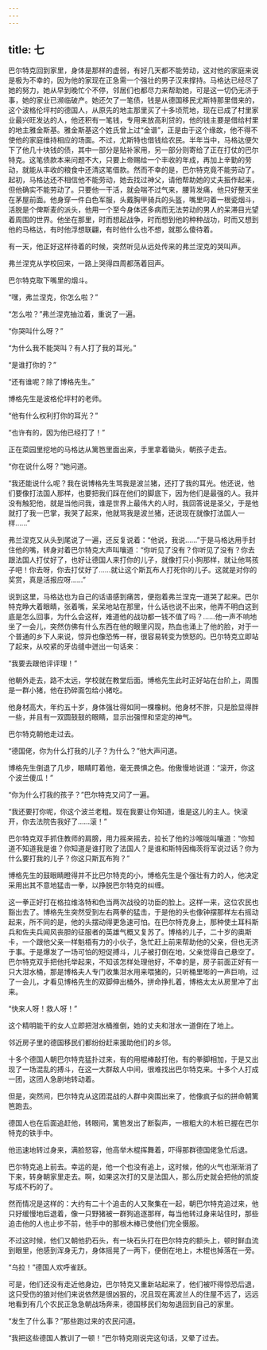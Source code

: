 ```yaml
---
---
---
```

title: 七
---




巴尔特克回到家里，身体是那样的虚弱，有好几天都不能劳动，这对他的家庭来说是极为不幸的，因为他的家现在正急需一个强壮的男子汉来撑持。马格达已经尽了她的努力，她从早到晚忙个不停，邻居们也都尽力来帮助她，可是这一切仍无济于事，她的家业已濒临破产。她还欠了一笔债，钱是从德国移民尤斯特那里借来的，这个波格伦坪村的德国人，从原先的地主那里买了十多顷荒地，现在已成了村里家业最兴旺发达的人，他还积有一笔钱，专用来放高利贷的，他的钱主要是借给村里的地主雅金斯基。雅金斯基这个姓氏曾上过“金谱”，正是由于这个缘故，他不得不使他的家庭维持相应的场面。不过，尤斯特也借钱给农民。半年当中，马格达便欠下了他几十块钱的债，其中一部分是贴补家用，另一部分则寄给了正在打仗的巴尔特克。这笔债款本来问题不大，只要上帝赐给一个丰收的年成，再加上辛勤的劳动，就能从丰收的粮食中还清这笔借款。然而不幸的是，巴尔特克竟不能劳动了。起初，马格达还不相信他不能劳动，她去找过神父，请他帮助她的丈夫振作起来，但他确实不能劳动了。只要他一干活，就会喘不过气来，腰背发痛，他只好整天坐在茅屋前面。他身穿一件白色军服，头戴胸甲骑兵的头盔，嘴里叼着一根瓷烟斗，活脱是个俾斯麦的派头，他用一个至今身体还多病而无法劳动的男人的呆滞目光望着周围的世界。他坐在那里，时而想起战争，时而想到他的种种战功，时而又想到他的马格达，有时他浮想联翩，有时他什么也不想，就那么傻待着。

有一天，他正好这样待着的时候，突然听见从远处传来的弗兰涅克的哭叫声。

弗兰涅克从学校回来，一路上哭得四周都荡着回声。

巴尔特克取下嘴里的烟斗。

“嘿，弗兰涅克，你怎么啦？”

“怎么啦？”弗兰涅克抽泣着，重说了一遍。

“你哭叫什么呀？”

“为什么我不能哭叫？有人打了我的耳光。”

“是谁打你的？”

“还有谁呢？除了博格先生。”

博格先生是波格伦坪村的老师。

“他有什么权利打你的耳光？”

“也许有的，因为他已经打了！”

正在菜园里挖地的马格达从篱笆里面出来，手里拿着锄头，朝孩子走去。

“你在说什么呀？”她问道。

“我还能说什么呢？我在说博格先生骂我是波兰猪，还打了我的耳光。他还说，他们要像打法国人那样，也要把我们踩在他们的脚底下，因为他们是最强的人。我并没有触犯他，就是当他问我，谁是世界上最伟大的人时，我回答说是圣父，于是他就打了我一巴掌，我哭了起来，他就骂我是波兰猪，还说现在就像打法国人一样……”

弗兰涅克又从头到尾说了一遍，还反复说着：“他说，我说……”于是马格达用手封住他的嘴，转身对着巴尔特克大声叫嚷道：“你听见了没有？你听见了没有？你去跟法国人打仗好了，也好让德国人来打你的儿子，就像打只小狗那样，就让他骂孩子吧！你去呀，你去打仗好了……就让这个斯瓦布人打死你的儿子。这就是对你的奖赏，真是活报应呀……”

说到这里，马格达也为自己的话语感到痛苦，便抱着弗兰涅克一道哭了起来。巴尔特克睁大着眼睛，张着嘴，呆呆地站在那里，什么话也说不出来，他弄不明白这到底是怎么回事，为什么会这样，难道他的战功都一钱不值了吗？……他一声不响地坐了一会儿，突然仿佛有什么东西在他的眼里闪现，热血也涌上了他的脸，对于一个普通的乡下人来说，惊异也像恐怖一样，很容易转变为愤怒的。巴尔特克立即站了起来，从咬紧的牙齿缝中迸出一句话来：

“我要去跟他评评理！”

他朝外走去，路不太远，学校就在教堂后面。博格先生此时正好站在台阶上，周围是一群小猪，他在扔碎面包给小猪吃。

他身材高大，年约五十岁，身体强壮得如同一棵橡树。他身材不胖，只是脸显得胖一些，并且有一双圆鼓鼓的眼睛，显示出强悍和坚定的神气。

巴尔特克朝他走过去。

“德国佬，你为什么打我的儿子？为什么？”他大声问道。

博格先生倒退了几步，眼睛盯着他，毫无畏惧之色。他傲慢地说道：“滚开，你这个波兰傻瓜！”

“你为什么打我的孩子？”巴尔特克又问了一遍。

“我还要打你呢，你这个波兰老粗。现在我要让你知道，谁是这儿的主人。快滚开，你去法院告我好了……滚！”

巴尔特克双手抓住教师的肩膀，用力摇来摇去，拉长了他的沙喉咙叫嚷道：“你知道不知道我是谁？你知道是谁打败了法国人？是谁和斯特因梅茨将军说过话？你为什么要打我的儿子？你这只斯瓦布狗？”

博格先生的鼓眼睛瞪得并不比巴尔特克的小，博格先生是个强壮有力的人，他决定采用出其不意地猛击一拳，以挣脱巴尔特克的纠缠。

这一拳正好打在格拉维洛特和色当两次战役的功臣的脸上。这样一来，这位农民也豁出去了。博格先生突然受到左右两拳的猛击，于是他的头也像钟摆那样左右摇动起来，所不同的是，他的头摆动得更急速可怕。在巴尔特克身上，那种使土耳科斯兵和佐夫兵闻风丧胆的征服者的英雄气概又复苏了。博格的儿子，二十岁的奥斯卡，一个跟他父亲一样魁梧有力的小伙子，急忙赶上前来帮助他的父亲，但也无济于事。于是爆发了一场可怕的短促搏斗，儿子被打倒在地，父亲觉得自己悬空了。巴尔特克双手把他托举起来，不知该怎样处理他好，不幸的是，房子前面正好有一只大泔水桶，那是博格夫人专门收集泔水用来喂猪的，只听桶里嘭的一声巨响，过了一会儿，才看见博格先生的双脚伸出桶外，拼命挣扎着，博格太太从房里冲了出来。

“快来人呀！救人呀！”

这个精明能干的女人立即把泔水桶推倒，她的丈夫和泔水一道倒在了地上。

邻近房子里的德国移民们都纷纷赶来援助他们的乡邻。

十多个德国人朝巴尔特克猛扑过来，有的用棍棒敲打他，有的拳脚相加，于是又出现了一场混乱的搏斗，在这一大群敌人中间，很难找出巴尔特克来。十多个人打成一团，这团人急剧地转动着。

但是，突然间，巴尔特克从这团混战的人群中突围出来了，他像疯子似的拼命朝篱笆跑去。

德国人也在后面追赶他，转眼间，篱笆发出了断裂声，一根粗大的木桩已握在巴尔特克的铁手中。

他迅速地转过身来，满脸怒容，他高举木棍挥舞着，吓得那群德国佬急忙后退。

巴尔特克追上前去。幸运的是，他一个也没有追上，这时候，他的火气也渐渐消了下来，转身朝家里走去。啊，如果这次打的又是法国人，那么历史就会把他的凯旋写成不朽的了。

然而情况是这样的：大约有二十个追击的人又聚集在一起，朝巴尔特克追过来，他只好缓慢地后退着，像一只野猪被一群狗追逐那样，每当他转过身来站住时，那些追击他的人也止步不前，他手中的那根木棒已使他们完全慑服。

不过这时候，他们又朝他扔石头，有一块石头打在巴尔特克的额头上，顿时鲜血流到眼里，他感到浑身无力，身体摇晃了一两下，便倒在地上，木棍也掉落在一旁。

“乌拉！”德国人欢呼雀跃。

可是，他们还没有走近他身边，巴尔特克又重新站起来了，他们被吓得惊恐后退，这只受伤的狼对他们来说依然是很凶狠的，况且现在离波兰人的住屋不远了，远远地看到有几个农民正急急朝战场奔来，德国移民们匆匆退回到自己的家里。

“发生了什么事？”那些跑过来的农民问道。

“我把这些德国人教训了一顿！”巴尔特克刚说完这句话，又晕了过去。